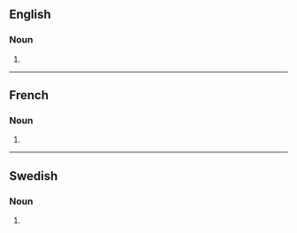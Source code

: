 {{also|Hangars}}

==English==

===Noun===
{{head|en|noun plural form}}

# {{plural of|hangar|lang=en}}

----

==French==

===Noun===
{{head|fr|noun plural form|g=m}}

# {{plural of|hangar|lang=fr}}

----

==Swedish==

===Noun===
{{head|sv|noun form}}

# {{sv-noun-form-indef-gen|hangar}}